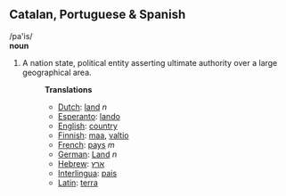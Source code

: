==Catalan, Portuguese & Spanish==
/pa'is/<br>
'''noun'''

#A nation state, political entity asserting ultimate authority over a large geographical area.
#:'''Translations'''
#:*[[Dutch]]: [[land]] ''n''
#:*[[Esperanto]]: [[lando]]
#:*[[English]]: [[country]]
#:*[[Finnish]]: [[maa]], [[valtio]]
#:*[[French]]: [[pays]] ''m''
#:*[[German]]: [[Land]] ''n''
#:*[[Hebrew]]: [[ארץ]]
#:*[[Interlingua]]: [[pais]]
#:*[[Latin]]: [[terra]]